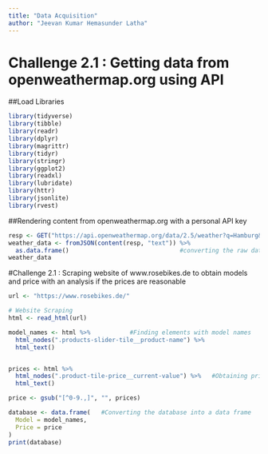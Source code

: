```yaml
---
title: "Data Acquisition"
author: "Jeevan Kumar Hemasunder Latha"
---
```

# Challenge 2.1 : Getting data from openweathermap.org using API
##Load Libraries
```r
library(tidyverse)
library(tibble)
library(readr)
library(dplyr)
library(magrittr)
library(tidyr)
library(stringr)
library(ggplot2)
library(readxl)
library(lubridate)
library(httr)
library(jsonlite)
library(rvest)
```
##Rendering content from openweathermap.org with a personal API key
```r
resp <- GET("https://api.openweathermap.org/data/2.5/weather?q=Hamburg&appid=2b60954937a5a13b2d465e54edad9aa2")   #Reading content from the website
weather_data <- fromJSON(content(resp, "text")) %>%  
  as.data.frame()                               #converting the raw data into text format and creating a data fram
weather_data

```
#Challenge 2.1 : Scraping website of www.rosebikes.de to obtain models and price with an analysis if the prices are reasonable
```r
url <- "https://www.rosebikes.de/"

# Website Scraping
html <- read_html(url)

model_names <- html %>%           #Finding elements with model names
  html_nodes(".products-slider-tile__product-name") %>%
  html_text()


prices <- html %>%
  html_nodes(".product-tile-price__current-value") %>%   #Obtaining prices for different models
  html_text()

price <- gsub("[^0-9.,]", "", prices)  

database <- data.frame(   #Converting the database into a data frame
  Model = model_names,
  Price = price
)
print(database)


```

